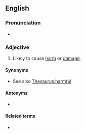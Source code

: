 ==English==

===Pronunciation===
* {{IPA|/ˈnɑ.kju.əs/|lang=en}}

===Adjective===
{{en-adj}}

# Likely to cause [[harm]] or [[damage]].

====Synonyms====
* See also [[Thesaurus:harmful]]

====Antonyms====
* {{l|en|innocuous}}

====Related terms====
* {{l|en|noxious}}